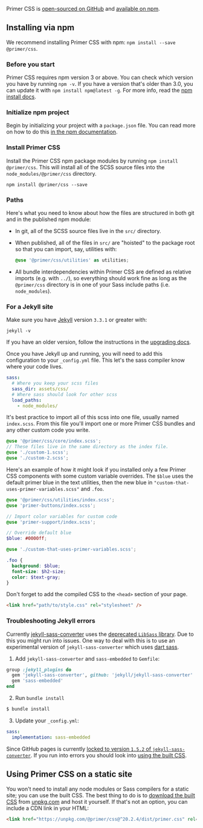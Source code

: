Primer CSS is [open-sourced on GitHub](https://github.com/primer/css) and [available on npm](https://www.npmjs.com/package/@primer/css).

## Installing via npm

We recommend installing Primer CSS with npm: `npm install --save @primer/css`.

### Before you start

Primer CSS requires npm version 3 or above. You can check which version you have by running `npm -v`. If you have a version that's older than 3.0, you can update it with `npm install npm@latest -g`. For more info, read the [npm install docs](https://docs.npmjs.com/getting-started/installing-node).

### Initialize npm project

Begin by initializing your project with a `package.json` file. You can read more on how to do this [in the npm documentation](https://docs.npmjs.com/getting-started/using-a-package.json#creating-a-packagejson).

### Install Primer CSS

Install the Primer CSS npm package modules by running `npm install @primer/css`. This will install all of the SCSS source files into the `node_modules/@primer/css` directory.

```shell
npm install @primer/css --save
```

### Paths

Here's what you need to know about how the files are structured in both git and in the published npm module:

- In git, all of the SCSS source files live in the `src/` directory.
- When published, all of the files in `src/` are "hoisted" to the package root so that you can import, say, utilities with:

  ```scss
  @use '@primer/css/utilities' as utilities;
  ```

- All bundle interdependencies within Primer CSS are defined as relative imports (e.g. with `../`), so everything should work fine as long as the `@primer/css` directory is in one of your Sass include paths (i.e. `node_modules`).

### For a Jekyll site

Make sure you have [Jekyll](https://jekyllrb.com/) version `3.3.1` or greater with:

```shell
jekyll -v
```

If you have an older version, follow the instructions in the [upgrading docs](https://jekyllrb.com/docs/upgrading/).

Once you have Jekyll up and running, you will need to add this configuration to your `_config.yml` file. This let's the sass compiler know where your code lives.

```yml
sass:
  # Where you keep your scss files
  sass_dir: assets/css/
  # Where sass should look for other scss
  load_paths:
    - node_modules/
```

It's best practice to import all of this scss into one file, usually named `index.scss`. From this file you'll import one or more Primer CSS bundles and any other custom code you write.

```scss
@use '@primer/css/core/index.scss';
// These files live in the same directory as the index file.
@use './custom-1.scss';
@use './custom-2.scss';
```

Here's an example of how it might look if you installed only a few Primer CSS components with some custom variable overrides. The `$blue` uses the default primer blue in the text utilities, then the new blue in `"custom-that-uses-primer-variables.scss"` and `.foo`.

```scss
@use '@primer/css/utilities/index.scss';
@use 'primer-buttons/index.scss';

// Import color variables for custom code
@use 'primer-support/index.scss';

// Override default blue
$blue: #0000ff;

@use './custom-that-uses-primer-variables.scss';

.foo {
  background: $blue;
  font-size: $h2-size;
  color: $text-gray;
}
```

Don't forget to add the compiled CSS to the `<head>` section of your page.

```html
<link href="path/to/style.css" rel="stylesheet" />
```

### Troubleshooting Jekyll errors

Currently [jekyll-sass-converter](https://github.com/jekyll/jekyll-sass-converter) uses the [deprecated `LibSass` library](https://github.com/jekyll/jekyll-sass-converter#sass-implementations). Due to this you might run into issues. One way to deal with this is to use an experimental version of `jekyll-sass-converter` which uses [dart sass](https://sass-lang.com/dart-sass).

1. Add `jekyll-sass-converter` and `sass-embedded` to `Gemfile`:

```ruby
group :jekyll_plugins do
  gem 'jekyll-sass-converter', github: 'jekyll/jekyll-sass-converter'
  gem 'sass-embedded'
end
```

2. Run `bundle install`

```bash
$ bundle install
```

3. Update your `_config.yml`:

```yml
sass:
  implementation: sass-embedded
```

Since GitHub pages is currently [locked to version `1.5.2` of `jekyll-sass-converter`](https://pages.github.com/versions/). If you run into errors you should look into [using the built CSS](#using-primer-css-on-a-static-site).

## Using Primer CSS on a static site

You won't need to install any node modules or Sass compilers for a static site; you can use the built CSS. The best thing to do is to [download the built CSS](https://unpkg.com/@primer/css/dist/primer.css) from [unpkg.com](https://unpkg.com) and host it yourself. If that's not an option, you can include a CDN link in your HTML:

```html
<link href="https://unpkg.com/@primer/css@^20.2.4/dist/primer.css" rel="stylesheet" />
```
